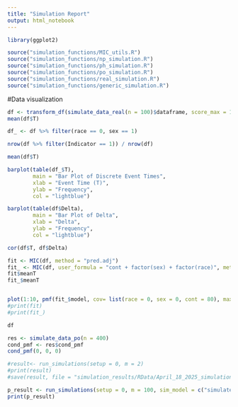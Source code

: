 ```yaml
---
title: "Simulation Report"
output: html_notebook
---
```


```r
library(ggplot2)

source("simulation_functions/MIC_utils.R")
source("simulation_functions/np_simulation.R")
source("simulation_functions/ph_simulation.R")
source("simulation_functions/po_simulation.R")
source("simulation_functions/real_simulation.R")
source("simulation_functions/generic_simulation.R")
```

#Data visualization 
```r

df <- transform_df(simulate_data_real(n = 100)$dataframe, score_max = 11)
mean(df$T)

df_ <- df %>% filter(race == 0, sex == 1)

nrow(df %>% filter(Indicator == 1)) / nrow(df)

mean(df$T)

barplot(table(df_$T),
        main = "Bar Plot of Discrete Event Times",
        xlab = "Event Time (T)",
        ylab = "Frequency",
        col = "lightblue")

barplot(table(df$Delta),
        main = "Bar Plot of Delta",
        xlab = "Delta",
        ylab = "Frequency",
        col = "lightblue")

cor(df$T, df$Delta)

fit <- MIC(df, method = "pred.adj")
fit_ <- MIC(df, user_formula = "cont + factor(sex) + factor(race)", method = "po")
fit$meanT
fit_$meanT


plot(1:10, pmf(fit_$model, cov= list(race = 0, sex = 0, cont = 80), max_time = 10)$y)
#print(fit)
#print(fit_)

df

```
```r
res <- simulate_data_po(n = 400)
cond_pmf <- res$cond_pmf
cond_pmf(0, 0, 0)

```

```r
#result<- run_simulations(setup = 0, m = 2)
#print(result)
#save(result, file = "simulation_results/RData/April_18_2025_simulation.RData")

p_result <- run_simulations(setup = 0, m = 100, sim_model = c("simulate_data_real"), model = c("po"))
print(p_result)

```
